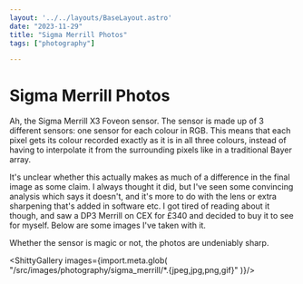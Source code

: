 ```yaml
---
layout: '../../layouts/BaseLayout.astro'
date: "2023-11-29"
title: "Sigma Merrill Photos"
tags: ["photography"]

---
```




<DummyComponent />


# Sigma Merrill Photos

Ah, the Sigma Merrill X3 Foveon sensor. The sensor is made up of 3 different sensors: one sensor for each colour in RGB. This means that each pixel gets its colour recorded exactly as it is in all three colours, instead of having to interpolate it from the surrounding pixels like in a traditional Bayer array. 

It's unclear whether this actually makes as much of a difference in the final image as some claim. I always thought it did, but I've seen some convincing analysis which says it doesn't, and it's more to do with the lens or extra sharpening that's added in software etc. I got tired of reading about it though, and saw a DP3 Merrill on CEX for £340 and decided to buy it to see for myself. Below are some images I've taken with it.

Whether the sensor is magic or not, the photos are undeniably sharp. 

<ShittyGallery images={import.meta.glob(
    "/src/images/photography/sigma_merrill/*.{jpeg,jpg,png,gif}"
)}/>
